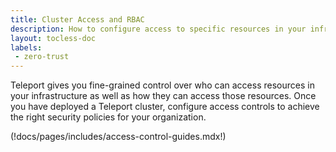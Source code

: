 ```yaml
---
title: Cluster Access and RBAC
description: How to configure access to specific resources in your infrastructure or your Teleport cluster as a whole.
layout: tocless-doc
labels:
 - zero-trust
---
```


Teleport gives you fine-grained control over who can access resources in your
infrastructure as well as how they can access those resources. Once you have
deployed a Teleport cluster, configure access controls to achieve the right
security policies for your organization.

(!docs/pages/includes/access-control-guides.mdx!)
